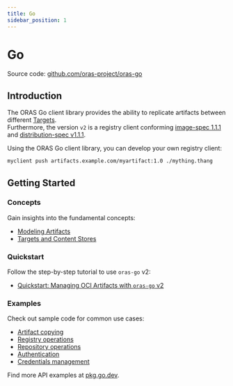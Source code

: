 ```yaml
---
title: Go
sidebar_position: 1
---
```


# Go

Source code: [github.com/oras-project/oras-go](https://github.com/oras-project/oras-go)

## Introduction

The ORAS Go client library provides the ability to replicate artifacts between different [Targets](./overview.mdx#target).  
Furthermore, the version `v2` is a registry client conforming [image-spec 1.1.1](https://github.com/opencontainers/image-spec/releases/tag/v1.1.1) and [distribution-spec v1.1.1](https://github.com/opencontainers/distribution-spec/releases/tag/v1.1.1).

Using the ORAS Go client library, you can develop your own registry client:

```sh
myclient push artifacts.example.com/myartifact:1.0 ./mything.thang
```

## Getting Started

### Concepts

Gain insights into the fundamental concepts:

- [Modeling Artifacts](https://github.com/oras-project/oras-go/blob/v2.6.0/docs/Modeling-Artifacts.md)
- [Targets and Content Stores](https://github.com/oras-project/oras-go/blob/v2.6.0/docs/Targets.md)

### Quickstart

Follow the step-by-step tutorial to use `oras-go` v2:

- [Quickstart: Managing OCI Artifacts with `oras-go` v2](https://github.com/oras-project/oras-go/blob/v2.6.0/docs/tutorial/quickstart.md)

### Examples

Check out sample code for common use cases:

- [Artifact copying](https://pkg.go.dev/oras.land/oras-go/v2#pkg-examples)
- [Registry operations](https://pkg.go.dev/oras.land/oras-go/v2/registry#pkg-examples)
- [Repository operations](https://pkg.go.dev/oras.land/oras-go/v2/registry/remote#pkg-examples)
- [Authentication](https://pkg.go.dev/oras.land/oras-go/v2/registry/remote/auth#pkg-examples)
- [Credentials management](https://pkg.go.dev/oras.land/oras-go/v2/registry/remote/credentials#pkg-examples)

Find more API examples at [pkg.go.dev](https://pkg.go.dev/oras.land/oras-go/v2).